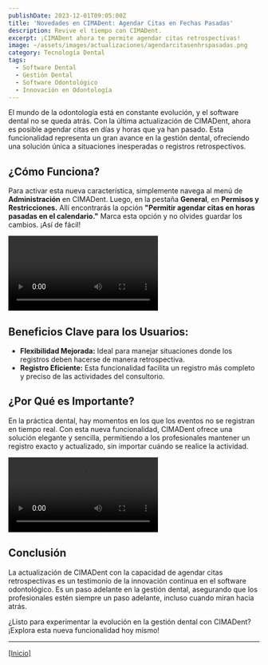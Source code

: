 ```yaml
---
publishDate: 2023-12-01T09:05:00Z
title: 'Novedades en CIMADent: Agendar Citas en Fechas Pasadas'
description: Revive el tiempo con CIMADent.
excerpt: ¡CIMADent ahora te permite agendar citas retrospectivas!
image: ~/assets/images/actualizaciones/agendarcitasenhrspasadas.png
category: Tecnología Dental
tags:
  - Software Dental
  - Gestión Dental
  - Software Odontológico
  - Innovación en Odontología
---
```


El mundo de la odontología está en constante evolución, y el software dental no se queda atrás. Con la última actualización de CIMADent, ahora es posible agendar citas en días y horas que ya han pasado. Esta funcionalidad representa un gran avance en la gestión dental, ofreciendo una solución única a situaciones inesperadas o registros retrospectivos.

## ¿Cómo Funciona?

Para activar esta nueva característica, simplemente navega al menú de **Administración** en CIMADent. Luego, en la pestaña **General**, en **Permisos y Restricciones.** Allí encontrarás la opción **"Permitir agendar citas en horas pasadas en el calendario."** Marca esta opción y no olvides guardar los cambios. ¡Así de fácil!

<video autoplay loop transition:persist class="w-full" style="pointer-events: none;">
  <source
    src="https://static2.cimadent.com/assets/videos/agendar-citas-hrs-pasadas/activarpermisohrspasadas.mp4"
    type="video/mp4"
  ></source>
</video>

## Beneficios Clave para los Usuarios:

- **Flexibilidad Mejorada:** Ideal para manejar situaciones donde los registros deben hacerse de manera retrospectiva.
- **Registro Eficiente:** Esta funcionalidad facilita un registro más completo y preciso de las actividades del consultorio.

## ¿Por Qué es Importante?

En la práctica dental, hay momentos en los que los eventos no se registran en tiempo real. Con esta nueva funcionalidad, CIMADent ofrece una solución elegante y sencilla, permitiendo a los profesionales mantener un registro exacto y actualizado, sin importar cuándo se realice la actividad.

<video autoplay loop transition:persist class="w-full" style="pointer-events: none;">
  <source
    src="https://static2.cimadent.com/assets/videos/agendar-citas-hrs-pasadas/agendarhrspasada.mp4"
    type="video/mp4"
  ></source>
</video>

## Conclusión

La actualización de CIMADent con la capacidad de agendar citas retrospectivas es un testimonio de la innovación continua en el software odontológico. Es un paso adelante en la gestión dental, asegurando que los profesionales estén siempre un paso adelante, incluso cuando miran hacia atrás.

¿Listo para experimentar la evolución en la gestión dental con CIMADent? ¡Explora esta nueva funcionalidad hoy mismo!

---

[[Inicio]](#top)
